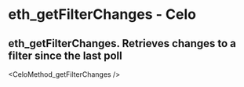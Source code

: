 # eth_getFilterChanges  - Celo

## eth_getFilterChanges. Retrieves changes to a filter since the last poll


<CeloMethod_getFilterChanges />

